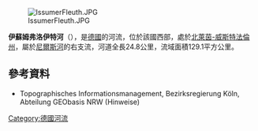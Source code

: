 {{Coord|51|35|19.95|N|6|17|6.85|E|display=title}}
[[Image:IssumerFleuth.JPG|right]]

'''伊蘇姆弗洛伊特河'''（{{lang-de|Issumer Fleuth}}），是[[德國|德國]]的河流，位於該國西部，處於[[北萊茵-威斯特法倫州|北萊茵-威斯特法倫州]]，屬於[[尼爾斯河|尼爾斯河]]的右支流，河道全長24.8公里，流域面積129.1平方公里。

==參考資料==
* Topographisches Informationsmanagement, Bezirksregierung Köln, Abteilung GEObasis NRW (Hinweise)

{{Germany-geo-stub}}
[[Category:德國河流|Category:德國河流]]